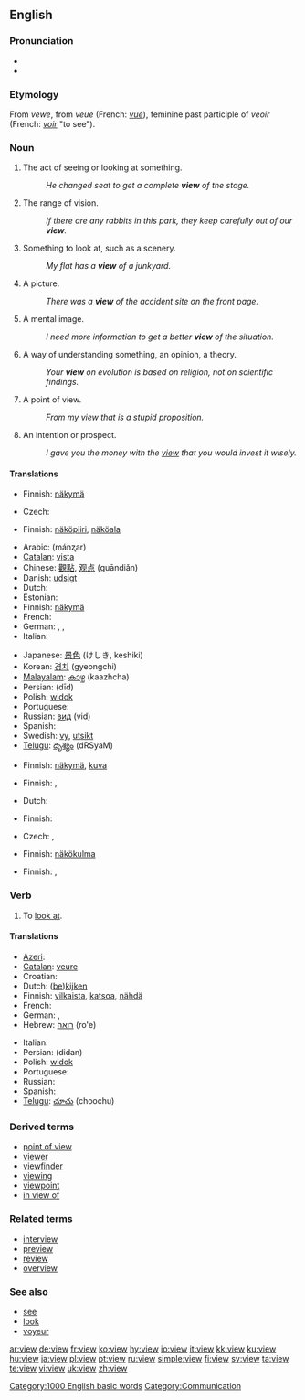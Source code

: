 ==English==
{{wikipedia|dab=view (disambiguation)|view}}
{{rank|late|bed|living|531|view|although|knowledge|hath}}

===Pronunciation===
* {{IPA|/vjuː/}}
* {{audio|en-us-view.ogg|Audio (US)}}

===Etymology===
From {{AF.}} ''vewe'', from {{OF.}} ''veue'' (French: ''[[vue]]''), feminine past participle of ''veoir'' (French: ''[[voir]]'' "to see").

===Noun===
{{en-noun}}

# The act of seeing or looking at something.
#: ''He changed seat to get a complete '''view''' of the stage.''
# The range of vision.
#: ''If there are any rabbits in this park, they keep carefully out of our '''view'''.''
# Something to look at, such as a scenery.
#: ''My flat has a '''view''' of a junkyard.''
# A picture.
#: ''There was a '''view''' of the accident site on the front page.''
# A mental image.
#: ''I need more information to get a better '''view''' of the situation.''
# A way of understanding something, an opinion, a theory.
#: ''Your '''view''' on evolution is based on religion, not on scientific findings.''
# A point of view.
#: ''From my view that is a stupid proposition.''
# An intention or prospect.
#: ''I gave you the money with the [[view]] that you would invest it wisely.''

====Translations====
{{trans-top|seeing}}
* Finnish: [[näkymä]]
{{trans-mid}}
{{trans-bottom}}

{{trans-top|range of vision}}
* Czech: {{t-|cs|dohled|m}}
{{trans-mid}}
* Finnish: [[näköpiiri]], [[näköala]]
{{trans-bottom}}

{{trans-top|something to look at}}
* Arabic: {{Arab|[[منظر]]}} (mánʐar)
* [[Catalan]]: [[vista]] {{f}}
* Chinese: [[觀點]], [[观点]] (guāndiǎn)
* Danish: [[udsigt#Danish|udsigt]]
* Dutch: {{t+|nl|zicht}}
* Estonian: {{t-|et|vaade}}
* Finnish: [[näkymä]]
* French: {{t+|fr|vue|f}}
* German: {{t+|de|Anblick}}, {{t+|de|Sicht|f}}, {{t+|de|Ansicht|f}}
* Italian: {{t+|it|veduta|f}}
{{trans-mid}}
* Japanese: [[景色]] (けしき, keshiki)
* Korean: [[경치]] (gyeongchi)
* [[Malayalam]]: [[കാഴ്ച]] (kaazhcha)
* Persian: {{fa-Arab|[[دید]]}} (dīd)
* Polish: [[widok]] {{m}}
* Portuguese: {{t+|pt|vista|f}}
* Russian: [[вид]] (vid) {{m}}
* Spanish: {{t-|es|vista|f}}
* Swedish: [[vy]], [[utsikt]]
* [[Telugu]]: [[దృశ్యం]] (dRSyaM)
{{trans-bottom}}

{{trans-top|picture}}
* Finnish: [[näkymä]], [[kuva]]
{{trans-mid}}
{{trans-bottom}}

{{trans-top|mental image}}
* Finnish: {{t+|fi|kuva}}, {{t+|fi|käsitys}}
{{trans-mid}}
{{trans-bottom}}

{{trans-top|way of understanding}}
* Dutch: {{t-|nl|opvatting}}
{{trans-mid}}
* Finnish: {{t+|fi|näkemys}}
{{trans-bottom}}

{{trans-top|point of view}}
* Czech: {{t+|cs|pohled|m}}, {{t+|cs|názor|m}}
{{trans-mid}}
* Finnish: [[näkökulma]]
{{trans-bottom}}

{{trans-top|intention}}
* Finnish: {{t-|fi|oletus}}, {{t+|fi|tarkoitus}}
{{trans-mid}}
{{trans-bottom}}

===Verb===
{{en-verb}}

# {{transitive}} To [[look at]].

====Translations====
{{trans-top|to look at}}
* [[Azeri]]: {{t|az|görüş|xs=Azeri}}
* [[Catalan]]: [[veure]]
* Croatian: {{t+|hr|vidjeti}}
* Dutch: ([[bekijken|be]])[[kijken]]
* Finnish: [[vilkaista]], [[katsoa]], [[nähdä]]
* French: {{t+|fr|regarder}}
* German: {{t+|de|sehen}}, {{t+|de|anschauen}}
* Hebrew: [[רואה]] (ro'e)
{{trans-mid}}
* Italian: {{t+|it|guardare}}
* Persian: {{fa-Arab|[[دیدن]]}} (didan)
* Polish: [[widok]]
* Portuguese: {{t+|pt|ver}}
* Russian: {{t+|ru|видеть|sc=Cyrl}}
* Spanish: {{t+|es|ver}}
* [[Telugu]]: [[చూచు]] (choochu)
{{trans-bottom}}

===Derived terms===
* [[point of view]]
* [[viewer]]
* [[viewfinder]]
* [[viewing]]<!--noun, as in "a viewing of a property"-->
* [[viewpoint]]
* [[in view of]]

===Related terms===
* [[interview]]
* [[preview]]
* [[review]]
* [[overview]]

===See also===
* [[see]]
* [[look]]
* [[voyeur]]

[[Category:1000 English basic words]]
[[Category:Communication]]

[[ar:view]]
[[de:view]]
[[fr:view]]
[[ko:view]]
[[hy:view]]
[[io:view]]
[[it:view]]
[[kk:view]]
[[ku:view]]
[[hu:view]]
[[ja:view]]
[[pl:view]]
[[pt:view]]
[[ru:view]]
[[simple:view]]
[[fi:view]]
[[sv:view]]
[[ta:view]]
[[te:view]]
[[vi:view]]
[[uk:view]]
[[zh:view]]